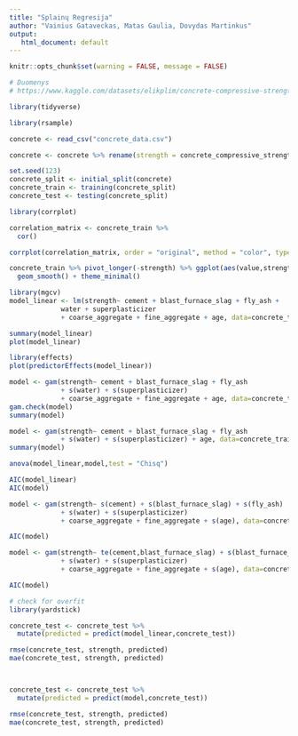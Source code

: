 ```yaml
---
title: "Splainų Regresija"
author: "Vainius Gataveckas, Matas Gaulia, Dovydas Martinkus"
output:
   html_document: default
---
```



```r
knitr::opts_chunk$set(warning = FALSE, message = FALSE)
```

```r
# Duomenys
# https://www.kaggle.com/datasets/elikplim/concrete-compressive-strength-data-set

library(tidyverse)

library(rsample)

concrete <- read_csv("concrete_data.csv")

concrete <- concrete %>% rename(strength = concrete_compressive_strength)

set.seed(123)
concrete_split <- initial_split(concrete)
concrete_train <- training(concrete_split)
concrete_test <- testing(concrete_split)
```


```r
library(corrplot)

correlation_matrix <- concrete_train %>%
  cor()

corrplot(correlation_matrix, order = "original", method = "color", type = "upper", diag = FALSE, tl.col = "black", addCoef.col = "black")

```


```r
concrete_train %>% pivot_longer(-strength) %>% ggplot(aes(value,strength)) + geom_point() + facet_wrap(vars(name),scales="free")  + 
  geom_smooth() + theme_minimal()
```




```r
library(mgcv)
model_linear <- lm(strength~ cement + blast_furnace_slag + fly_ash +
             water + superplasticizer
             + coarse_aggregate + fine_aggregate + age, data=concrete_train)
```


```r
summary(model_linear)
plot(model_linear)

library(effects)
plot(predictorEffects(model_linear))
```



```r
model <- gam(strength~ cement + blast_furnace_slag + fly_ash
             + s(water) + s(superplasticizer) 
             + coarse_aggregate + fine_aggregate + age, data=concrete_train, method="REML")
gam.check(model)
summary(model)
```

```r
model <- gam(strength~ cement + blast_furnace_slag + fly_ash
             + s(water) + s(superplasticizer) + age, data=concrete_train, method="REML")
summary(model)
```



```r
anova(model_linear,model,test = "Chisq")

AIC(model_linear)
AIC(model)
```





```r
model <- gam(strength~ s(cement) + s(blast_furnace_slag) + s(fly_ash)
             + s(water) + s(superplasticizer) 
             + coarse_aggregate + fine_aggregate + s(age), data=concrete_train, method="REML")

AIC(model)

```


```r
model <- gam(strength~ te(cement,blast_furnace_slag) + s(blast_furnace_slag) + s(fly_ash)
             + s(water) + s(superplasticizer) 
             + coarse_aggregate + fine_aggregate + s(age), data=concrete_train, method="REML")

AIC(model)
```

```r
# check for overfit
library(yardstick)

concrete_test <- concrete_test %>% 
  mutate(predicted = predict(model_linear,concrete_test))

rmse(concrete_test, strength, predicted)
mae(concrete_test, strength, predicted)



concrete_test <- concrete_test %>% 
  mutate(predicted = predict(model,concrete_test))

rmse(concrete_test, strength, predicted)
mae(concrete_test, strength, predicted)
```




```r
```

